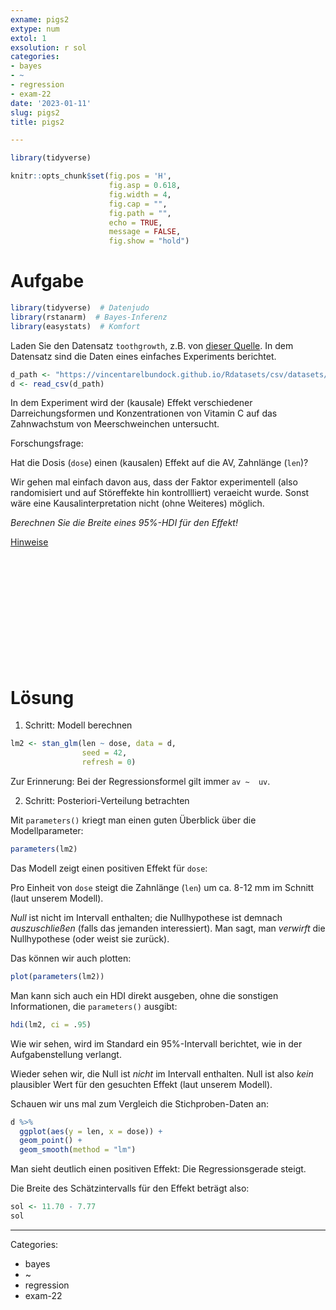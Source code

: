 ```yaml
---
exname: pigs2
extype: num
extol: 1
exsolution: r sol
categories:
- bayes
- ~
- regression
- exam-22
date: '2023-01-11'
slug: pigs2
title: pigs2

---
```





```r
library(tidyverse)
```


```r
knitr::opts_chunk$set(fig.pos = 'H',
                      fig.asp = 0.618,
                      fig.width = 4,
                      fig.cap = "", 
                      fig.path = "",
                      echo = TRUE,
                      message = FALSE,
                      fig.show = "hold")
```






# Aufgabe

```r
library(tidyverse)  # Datenjudo
library(rstanarm)  # Bayes-Inferenz
library(easystats)  # Komfort
```

Laden Sie den Datensatz `toothgrowth`, z.B. von [dieser Quelle](https://vincentarelbundock.github.io/Rdatasets/csv/datasets/ToothGrowth.csv).
In dem Datensatz sind die Daten eines einfaches Experiments berichtet.



```r
d_path <- "https://vincentarelbundock.github.io/Rdatasets/csv/datasets/ToothGrowth.csv"
d <- read_csv(d_path)
```


In dem Experiment wird der (kausale) Effekt verschiedener Darreichungsformen und Konzentrationen von Vitamin C auf das Zahnwachstum von Meerschweinchen untersucht. 

Forschungsfrage:

Hat die Dosis (`dose`) einen (kausalen) Effekt auf die AV, Zahnlänge (`len`)?

Wir gehen mal einfach davon aus, dass der Faktor experimentell (also randomisiert und auf Störeffekte hin kontrollliert) veraeicht wurde. Sonst wäre eine Kausalinterpretation nicht (ohne Weiteres) möglich.



*Berechnen Sie die Breite eines 95%-HDI für den Effekt!*




[Hinweise](https://start-bayes.netlify.app/pruefung#bearbeitungshinweise)




</br>
</br>
</br>
</br>
</br>
</br>
</br>
</br>
</br>
</br>

# Lösung

1. Schritt: Modell berechnen

```r
lm2 <- stan_glm(len ~ dose, data = d,
                seed = 42,
                refresh = 0)
```

Zur Erinnerung: Bei der Regressionsformel gilt immer `av ~  uv`.


2. Schritt: Posteriori-Verteilung betrachten

Mit `parameters()` kriegt man einen guten Überblick über die Modellparameter:

```r
parameters(lm2)
```

Das Modell zeigt einen positiven Effekt für `dose`:

Pro Einheit von `dose` steigt die Zahnlänge (`len`) um ca. 8-12 mm im Schnitt (laut unserem Modell).

*Null* ist nicht im Intervall enthalten;
die Nullhypothese ist demnach *auszuschließen* (falls das jemanden interessiert).
Man sagt, man *verwirft* die Nullhypothese (oder weist sie zurück).

Das können wir auch plotten:

```r
plot(parameters(lm2))
```

Man kann sich auch ein HDI direkt ausgeben, ohne die sonstigen Informationen, die `parameters()` ausgibt:

```r
hdi(lm2, ci = .95)
```

Wie wir sehen, wird im Standard ein 95%-Intervall berichtet,
wie in der Aufgabenstellung verlangt. 

Wieder sehen wir, die Null ist *nicht* im Intervall enthalten. 
Null ist also *kein* plausibler Wert für den gesuchten Effekt (laut unserem Modell).

Schauen wir uns mal zum Vergleich die Stichproben-Daten an:

```r
d %>% 
  ggplot(aes(y = len, x = dose)) +
  geom_point() +
  geom_smooth(method = "lm")
```

Man sieht deutlich einen positiven Effekt: Die Regressionsgerade steigt.


Die Breite des Schätzintervalls für den Effekt beträgt also:

```r
sol <- 11.70 - 7.77
sol
```




---

Categories: 

- bayes
- ~
- regression
- exam-22

